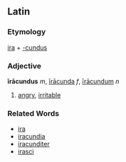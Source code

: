 ==Latin==
===Etymology===
[[ira]] + [[-cundus]]
===Adjective===
'''īrācundus''' ''m'', [[iracunda|īrācunda]] ''f'', [[iracundum|īrācundum]] ''n''

#[[angry]], [[irritable]]
===Related Words===
*[[ira]]
*[[iracundia]]
*[[iracunditer]]
*[[irasci]]